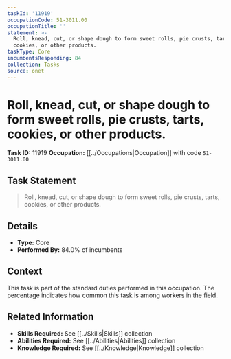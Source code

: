 ```yaml
---
taskId: '11919'
occupationCode: 51-3011.00
occupationTitle: ''
statement: >-
  Roll, knead, cut, or shape dough to form sweet rolls, pie crusts, tarts,
  cookies, or other products.
taskType: Core
incumbentsResponding: 84
collection: Tasks
source: onet
---
```

# Roll, knead, cut, or shape dough to form sweet rolls, pie crusts, tarts, cookies, or other products.

**Task ID:** 11919
**Occupation:** [[../Occupations|Occupation]] with code `51-3011.00`

## Task Statement

> Roll, knead, cut, or shape dough to form sweet rolls, pie crusts, tarts, cookies, or other products.

## Details

- **Type:** Core
- **Performed By:** 84.0% of incumbents

## Context

This task is part of the standard duties performed in this occupation. The percentage indicates how common this task is among workers in the field.

## Related Information

- **Skills Required:** See [[../Skills|Skills]] collection
- **Abilities Required:** See [[../Abilities|Abilities]] collection
- **Knowledge Required:** See [[../Knowledge|Knowledge]] collection

